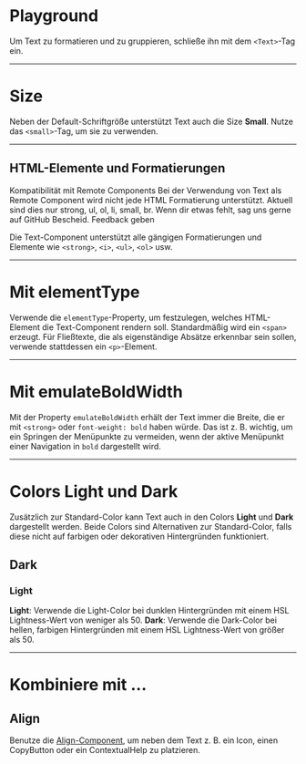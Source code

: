 # Playground

Um Text zu formatieren und zu gruppieren, schließe ihn mit dem `<Text>`-Tag ein.

<LiveCodeEditor />

---

# Size

Neben der Default-Schriftgröße unterstützt Text auch die Size **Small**. Nutze
das `<small>`-Tag, um sie zu verwenden.

<LiveCodeEditor example="size" editorCollapsed />

---

## HTML-Elemente und Formatierungen

<Alert>
  <Heading>Kompatibilität mit Remote Components</Heading>
  <Content>
    Bei der Verwendung von Text als Remote Component wird nicht jede HTML
    Formatierung unterstützt. Aktuell sind dies nur strong, ul, ol, li, small,
    br. Wenn dir etwas fehlt, sag uns gerne auf GitHub Bescheid.
    <Link href="https://github.com/mittwald/flow/issues/new?title=Feedback%20on%20Text%20component">
      Feedback geben
    </Link>
  </Content>
</Alert>

Die Text-Component unterstützt alle gängigen Formatierungen und Elemente wie
`<strong>`, `<i>`, `<ul>`, `<ol>` usw.

<LiveCodeEditor example="html" editorCollapsed />

---

# Mit elementType

Verwende die `elementType`-Property, um festzulegen, welches HTML-Element die
Text-Component rendern soll. Standardmäßig wird ein `<span>` erzeugt. Für
Fließtexte, die als eigenständige Absätze erkennbar sein sollen, verwende
stattdessen ein `<p>`-Element.

<LiveCodeEditor example="elementType" editorCollapsed />

---

# Mit emulateBoldWidth

Mit der Property `emulateBoldWidth` erhält der Text immer die Breite, die er mit
`<strong>` oder `font-weight: bold` haben würde. Das ist z. B. wichtig, um ein
Springen der Menüpunkte zu vermeiden, wenn der aktive Menüpunkt einer Navigation
in `bold` dargestellt wird.

<LiveCodeEditor example="emulateBoldWidth" editorCollapsed />

---

# Colors Light und Dark

Zusätzlich zur Standard-Color kann Text auch in den Colors **Light** und
**Dark** dargestellt werden. Beide Colors sind Alternativen zur Standard-Color,
falls diese nicht auf farbigen oder dekorativen Hintergründen funktioniert.

## Dark

<LiveCodeEditor example="dark" bgColor="light" editorCollapsed />

### Light

<LiveCodeEditor example="light" bgColor="dark" editorCollapsed />

**Light**: Verwende die Light-Color bei dunklen Hintergründen mit einem HSL
Lightness-Wert von weniger als 50. **Dark**: Verwende die Dark-Color bei hellen,
farbigen Hintergründen mit einem HSL Lightness-Wert von größer als 50.

---

# Kombiniere mit ...

## Align

Benutze die [Align-Component](/03-components/structure/align), um neben dem Text
z. B. ein Icon, einen CopyButton oder ein ContextualHelp zu platzieren.

<LiveCodeEditor example="align" editorCollapsed />
